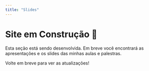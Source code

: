 ```yaml
---
title: "Slides"
---
```


# Site em Construção 🚧

Esta seção está sendo desenvolvida. Em breve você encontrará as apresentações e os slides das minhas aulas e palestras.

Volte em breve para ver as atualizações!